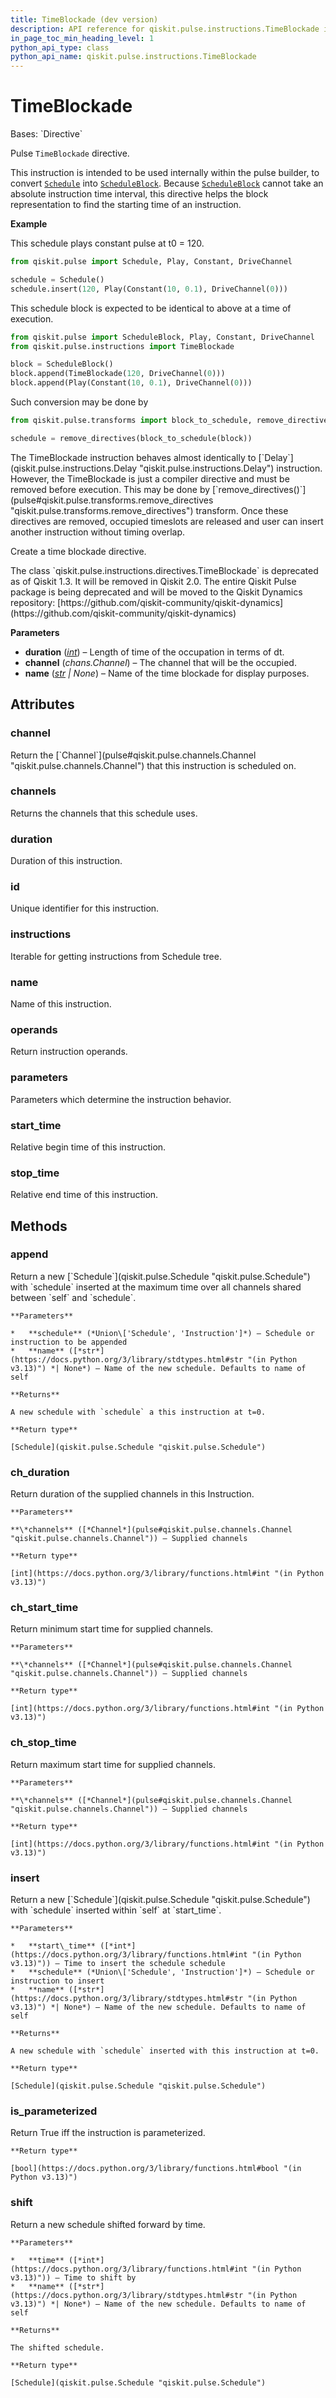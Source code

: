```yaml
---
title: TimeBlockade (dev version)
description: API reference for qiskit.pulse.instructions.TimeBlockade in the dev version of qiskit
in_page_toc_min_heading_level: 1
python_api_type: class
python_api_name: qiskit.pulse.instructions.TimeBlockade
---
```


# TimeBlockade

<Class id="qiskit.pulse.instructions.TimeBlockade" isDedicatedPage={true} github="https://github.com/Qiskit/qiskit/tree/main/qiskit/pulse/instructions/directives.py#L63-L154" signature="qiskit.pulse.instructions.TimeBlockade(duration, channel, name=None)" modifiers="class">
  Bases: `Directive`

  Pulse `TimeBlockade` directive.

  This instruction is intended to be used internally within the pulse builder, to convert [`Schedule`](qiskit.pulse.Schedule "qiskit.pulse.Schedule") into [`ScheduleBlock`](qiskit.pulse.ScheduleBlock "qiskit.pulse.ScheduleBlock"). Because [`ScheduleBlock`](qiskit.pulse.ScheduleBlock "qiskit.pulse.ScheduleBlock") cannot take an absolute instruction time interval, this directive helps the block representation to find the starting time of an instruction.

  **Example**

  This schedule plays constant pulse at t0 = 120.

  ```python
  from qiskit.pulse import Schedule, Play, Constant, DriveChannel

  schedule = Schedule()
  schedule.insert(120, Play(Constant(10, 0.1), DriveChannel(0)))
  ```

  This schedule block is expected to be identical to above at a time of execution.

  ```python
  from qiskit.pulse import ScheduleBlock, Play, Constant, DriveChannel
  from qiskit.pulse.instructions import TimeBlockade

  block = ScheduleBlock()
  block.append(TimeBlockade(120, DriveChannel(0)))
  block.append(Play(Constant(10, 0.1), DriveChannel(0)))
  ```

  Such conversion may be done by

  ```python
  from qiskit.pulse.transforms import block_to_schedule, remove_directives

  schedule = remove_directives(block_to_schedule(block))
  ```

  <Admonition title="Note" type="note">
    The TimeBlockade instruction behaves almost identically to [`Delay`](qiskit.pulse.instructions.Delay "qiskit.pulse.instructions.Delay") instruction. However, the TimeBlockade is just a compiler directive and must be removed before execution. This may be done by [`remove_directives()`](pulse#qiskit.pulse.transforms.remove_directives "qiskit.pulse.transforms.remove_directives") transform. Once these directives are removed, occupied timeslots are released and user can insert another instruction without timing overlap.
  </Admonition>

  Create a time blockade directive.

  <Admonition title="Deprecated since version 1.3" type="danger">
    The class `qiskit.pulse.instructions.directives.TimeBlockade` is deprecated as of Qiskit 1.3. It will be removed in Qiskit 2.0. The entire Qiskit Pulse package is being deprecated and will be moved to the Qiskit Dynamics repository: [https://github.com/qiskit-community/qiskit-dynamics](https://github.com/qiskit-community/qiskit-dynamics)
  </Admonition>

  **Parameters**

  *   **duration** ([*int*](https://docs.python.org/3/library/functions.html#int "(in Python v3.13)")) – Length of time of the occupation in terms of dt.
  *   **channel** (*chans.Channel*) – The channel that will be the occupied.
  *   **name** ([*str*](https://docs.python.org/3/library/stdtypes.html#str "(in Python v3.13)") *| None*) – Name of the time blockade for display purposes.

  ## Attributes

  ### channel

  <Attribute id="qiskit.pulse.instructions.TimeBlockade.channel">
    Return the [`Channel`](pulse#qiskit.pulse.channels.Channel "qiskit.pulse.channels.Channel") that this instruction is scheduled on.
  </Attribute>

  ### channels

  <Attribute id="qiskit.pulse.instructions.TimeBlockade.channels">
    Returns the channels that this schedule uses.
  </Attribute>

  ### duration

  <Attribute id="qiskit.pulse.instructions.TimeBlockade.duration">
    Duration of this instruction.
  </Attribute>

  ### id

  <Attribute id="qiskit.pulse.instructions.TimeBlockade.id">
    Unique identifier for this instruction.
  </Attribute>

  ### instructions

  <Attribute id="qiskit.pulse.instructions.TimeBlockade.instructions">
    Iterable for getting instructions from Schedule tree.
  </Attribute>

  ### name

  <Attribute id="qiskit.pulse.instructions.TimeBlockade.name">
    Name of this instruction.
  </Attribute>

  ### operands

  <Attribute id="qiskit.pulse.instructions.TimeBlockade.operands">
    Return instruction operands.
  </Attribute>

  ### parameters

  <Attribute id="qiskit.pulse.instructions.TimeBlockade.parameters">
    Parameters which determine the instruction behavior.
  </Attribute>

  ### start\_time

  <Attribute id="qiskit.pulse.instructions.TimeBlockade.start_time">
    Relative begin time of this instruction.
  </Attribute>

  ### stop\_time

  <Attribute id="qiskit.pulse.instructions.TimeBlockade.stop_time">
    Relative end time of this instruction.
  </Attribute>

  ## Methods

  ### append

  <Function id="qiskit.pulse.instructions.TimeBlockade.append" github="https://github.com/Qiskit/qiskit/tree/main/qiskit/pulse/instructions/instruction.py#L187-L200" signature="append(schedule, name=None)">
    Return a new [`Schedule`](qiskit.pulse.Schedule "qiskit.pulse.Schedule") with `schedule` inserted at the maximum time over all channels shared between `self` and `schedule`.

    **Parameters**

    *   **schedule** (*Union\['Schedule', 'Instruction']*) – Schedule or instruction to be appended
    *   **name** ([*str*](https://docs.python.org/3/library/stdtypes.html#str "(in Python v3.13)") *| None*) – Name of the new schedule. Defaults to name of self

    **Returns**

    A new schedule with `schedule` a this instruction at t=0.

    **Return type**

    [Schedule](qiskit.pulse.Schedule "qiskit.pulse.Schedule")
  </Function>

  ### ch\_duration

  <Function id="qiskit.pulse.instructions.TimeBlockade.ch_duration" github="https://github.com/Qiskit/qiskit/tree/main/qiskit/pulse/instructions/instruction.py#L114-L120" signature="ch_duration(*channels)">
    Return duration of the supplied channels in this Instruction.

    **Parameters**

    **\*channels** ([*Channel*](pulse#qiskit.pulse.channels.Channel "qiskit.pulse.channels.Channel")) – Supplied channels

    **Return type**

    [int](https://docs.python.org/3/library/functions.html#int "(in Python v3.13)")
  </Function>

  ### ch\_start\_time

  <Function id="qiskit.pulse.instructions.TimeBlockade.ch_start_time" github="https://github.com/Qiskit/qiskit/tree/main/qiskit/pulse/instructions/instruction.py#L122-L129" signature="ch_start_time(*channels)">
    Return minimum start time for supplied channels.

    **Parameters**

    **\*channels** ([*Channel*](pulse#qiskit.pulse.channels.Channel "qiskit.pulse.channels.Channel")) – Supplied channels

    **Return type**

    [int](https://docs.python.org/3/library/functions.html#int "(in Python v3.13)")
  </Function>

  ### ch\_stop\_time

  <Function id="qiskit.pulse.instructions.TimeBlockade.ch_stop_time" github="https://github.com/Qiskit/qiskit/tree/main/qiskit/pulse/instructions/instruction.py#L131-L139" signature="ch_stop_time(*channels)">
    Return maximum start time for supplied channels.

    **Parameters**

    **\*channels** ([*Channel*](pulse#qiskit.pulse.channels.Channel "qiskit.pulse.channels.Channel")) – Supplied channels

    **Return type**

    [int](https://docs.python.org/3/library/functions.html#int "(in Python v3.13)")
  </Function>

  ### insert

  <Function id="qiskit.pulse.instructions.TimeBlockade.insert" github="https://github.com/Qiskit/qiskit/tree/main/qiskit/pulse/instructions/instruction.py#L169-L185" signature="insert(start_time, schedule, name=None)">
    Return a new [`Schedule`](qiskit.pulse.Schedule "qiskit.pulse.Schedule") with `schedule` inserted within `self` at `start_time`.

    **Parameters**

    *   **start\_time** ([*int*](https://docs.python.org/3/library/functions.html#int "(in Python v3.13)")) – Time to insert the schedule schedule
    *   **schedule** (*Union\['Schedule', 'Instruction']*) – Schedule or instruction to insert
    *   **name** ([*str*](https://docs.python.org/3/library/stdtypes.html#str "(in Python v3.13)") *| None*) – Name of the new schedule. Defaults to name of self

    **Returns**

    A new schedule with `schedule` inserted with this instruction at t=0.

    **Return type**

    [Schedule](qiskit.pulse.Schedule "qiskit.pulse.Schedule")
  </Function>

  ### is\_parameterized

  <Function id="qiskit.pulse.instructions.TimeBlockade.is_parameterized" github="https://github.com/Qiskit/qiskit/tree/main/qiskit/pulse/instructions/instruction.py#L221-L223" signature="is_parameterized()">
    Return True iff the instruction is parameterized.

    **Return type**

    [bool](https://docs.python.org/3/library/functions.html#bool "(in Python v3.13)")
  </Function>

  ### shift

  <Function id="qiskit.pulse.instructions.TimeBlockade.shift" github="https://github.com/Qiskit/qiskit/tree/main/qiskit/pulse/instructions/instruction.py#L153-L167" signature="shift(time, name=None)">
    Return a new schedule shifted forward by time.

    **Parameters**

    *   **time** ([*int*](https://docs.python.org/3/library/functions.html#int "(in Python v3.13)")) – Time to shift by
    *   **name** ([*str*](https://docs.python.org/3/library/stdtypes.html#str "(in Python v3.13)") *| None*) – Name of the new schedule. Defaults to name of self

    **Returns**

    The shifted schedule.

    **Return type**

    [Schedule](qiskit.pulse.Schedule "qiskit.pulse.Schedule")
  </Function>
</Class>

